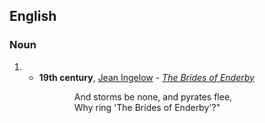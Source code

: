 ==English==

===Noun===
{{en-noun}}

# {{obsolete spelling of|pirate}}
#*'''19th century''', [[w:Jean Ingelow|Jean Ingelow]] - ''[[s:The Brides of Enderby|The Brides of Enderby]]''
#::And storms be none, and pyrates flee,
#::Why ring 'The Brides of Enderby'?"
